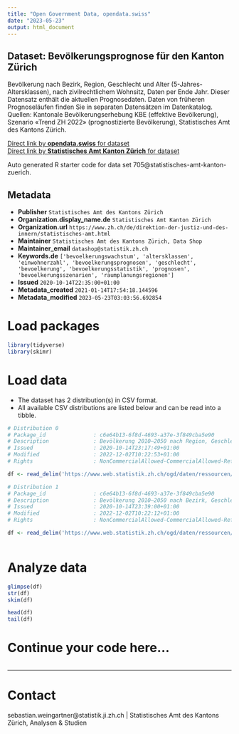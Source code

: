 ```yaml
---
title: "Open Government Data, opendata.swiss"
date: "2023-05-23"
output: html_document
---
```


## Dataset: Bevölkerungsprognose für den Kanton Zürich

Bevölkerung nach Bezirk, Region, Geschlecht und Alter (5-Jahres-Altersklassen), nach zivilrechtlichem Wohnsitz, Daten per Ende Jahr. Dieser Datensatz enthält die aktuellen Prognosedaten. Daten von früheren Prognoseläufen finden Sie in separaten Datensätzen im Datenkatalog. Quellen: Kantonale Bevölkerungserhebung KBE (effektive Bevölkerung), Szenario «Trend ZH 2022» (prognostizierte Bevölkerung), Statistisches Amt des Kantons Zürich.

[Direct link by **opendata.swiss** for dataset](https://opendata.swiss/de/dataset/zukunftige-bevolkerung-kanton-zurich-und-regionen-nach-geschlecht-und-alter)<br>
[Direct link by **Statistisches Amt Kanton Zürich** for dataset](https://www.zh.ch/de/soziales/bevoelkerungszahlen/zukuenftige_entwicklung.html)

Auto generated R starter code for data set 705@statistisches-amt-kanton-zuerich.

## Metadata

- **Publisher** `Statistisches Amt des Kantons Zürich`
- **Organization.display_name.de** `Statistisches Amt Kanton Zürich`
- **Organization.url** `https://www.zh.ch/de/direktion-der-justiz-und-des-innern/statistisches-amt.html`
- **Maintainer** `Statistisches Amt des Kantons Zürich, Data Shop`
- **Maintainer_email** `datashop@statistik.zh.ch`
- **Keywords.de** `['bevoelkerungswachstum', 'altersklassen', 'einwohnerzahl', 'bevoelkerungsprognosen', 'geschlecht', 'bevoelkerung', 'bevoelkerungsstatistik', 'prognosen', 'bevoelkerungsszenarien', 'raumplanungsregionen']`
- **Issued** `2020-10-14T22:35:00+01:00`
- **Metadata_created** `2021-01-14T17:54:18.144596`
- **Metadata_modified** `2023-05-23T03:03:56.692854`


# Load packages

```r

library(tidyverse)
library(skimr)

```

# Load data

-   The dataset has 2 distribution(s) in CSV format.
-   All available CSV distributions are listed below and can be read into a tibble.

```r

# Distribution 0
# Package_id               : c6e64b13-6f8d-4693-a37e-3f849cba5e90
# Description              : Bevölkerung 2010–2050 nach Region, Geschlecht und Alter, nach zivilrechtlichem Wohnsitz, Daten per Ende Jahr. Maschinenlesbares Format.
# Issued                   : 2020-10-14T23:17:49+01:00
# Modified                 : 2022-12-02T10:22:53+01:00
# Rights                   : NonCommercialAllowed-CommercialAllowed-ReferenceNotRequired

df <- read_delim('https://www.web.statistik.zh.ch/ogd/daten/ressourcen/KTZH_00000705_00001740.csv')

# Distribution 1
# Package_id               : c6e64b13-6f8d-4693-a37e-3f849cba5e90
# Description              : Bevölkerung 2010–2050 nach Bezirk, Geschlecht und Alter, nach zivilrechtlichem Wohnsitz, Daten per Ende Jahr. Maschinenlesbares Format.
# Issued                   : 2020-10-14T23:39:00+01:00
# Modified                 : 2022-12-02T10:22:12+01:00
# Rights                   : NonCommercialAllowed-CommercialAllowed-ReferenceNotRequired

df <- read_delim('https://www.web.statistik.zh.ch/ogd/daten/ressourcen/KTZH_00000705_00001741.csv')



```

# Analyze data

```r

glimpse(df)
str(df)
skim(df)

head(df)
tail(df)

```

# Continue your code here...

```r

```

------------------------------------------------------------------------

# Contact

sebastian.weingartner@statistik.ji.zh.ch | Statistisches Amt des Kantons Zürich, Analysen & Studien
